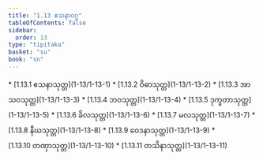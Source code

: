 ```yaml
---
title: "1.13 ဧသနာဝဂ္ဂ"
tableOfContents: false
sidebar:
  order: 13
type: "tipitaka"
basket: "su"
book: "sn"
---
```



<DynamicBreadcrumb />



<TableOfContents book="sn" section="1.13">
* [1.13.1 ဧသနာသုတ္တ](1-13/1-13-1)
* [1.13.2 ဝိဓာသုတ္တ](1-13/1-13-2)
* [1.13.3 အာသဝသုတ္တ](1-13/1-13-3)
* [1.13.4 ဘဝသုတ္တ](1-13/1-13-4)
* [1.13.5 ဒုက္ခတာသုတ္တ](1-13/1-13-5)
* [1.13.6 ခိလသုတ္တ](1-13/1-13-6)
* [1.13.7 မလသုတ္တ](1-13/1-13-7)
* [1.13.8 နီဃသုတ္တ](1-13/1-13-8)
* [1.13.9 ဝေဒနာသုတ္တ](1-13/1-13-9)
* [1.13.10 တဏှာသုတ္တ](1-13/1-13-10)
* [1.13.11 တသိနာသုတ္တ](1-13/1-13-11)
</TableOfContents>